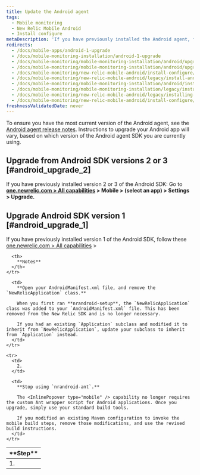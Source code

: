 ```yaml
---
title: Update the Android agent
tags:
  - Mobile monitoring
  - New Relic Mobile Android
  - Install configure
metaDescription: 'If you have previously installed the Android agent, follow these steps before upgrading to the latest version.'
redirects:
  - /docs/mobile-apps/android-1-upgrade
  - /docs/mobile-monitoring-installation/android-1-upgrade
  - /docs/mobile-monitoring/mobile-monitoring-installation/android/upgrading-new-relic-mobiles-android
  - /docs/mobile-monitoring/mobile-monitoring-installation/android/upgrading-new-relic-mobiles-android-sdk
  - /docs/mobile-monitoring/new-relic-mobile-android/install-configure/upgrading-new-relic-mobiles-android-sdk
  - /docs/mobile-monitoring/new-relic-mobile-android/legacy/install-android-apps-android-22-support/
  - /docs/mobile-monitoring/mobile-monitoring-installation/android/installing-android-apps-android-22-support
  - /docs/mobile-monitoring/mobile-monitoring-installation/legacy/installing-android-apps-android-22-support
  - /docs/mobile-monitoring/new-relic-mobile-android/legacy/installing-android-apps-android-22-support
  - /docs/mobile-monitoring/new-relic-mobile-android/install-configure/upgrade-new-relic-mobiles-android-sdk
freshnessValidatedDate: never
---
```


To ensure you have the most current version of the Android agent, see the [Android agent release notes](/docs/release-notes/mobile-release-notes/android-release-notes). Instructions to upgrade your Android app will vary, based on which version of the Android agent SDK you are currently using.

## Upgrade from Android SDK versions 2 or 3 [#android_upgrade_2]

If you have previously installed version 2 or 3 of the Android SDK: Go to **[one.newrelic.com > All capabilities](https://one.newrelic.com/all-capabilities) > Mobile > (select an app) > Settings > Upgrade.**

## Upgrade Android SDK version 1 [#android_upgrade_1]

If you have previously installed version 1 of the Android SDK, follow these [one.newrelic.com > All capabilities](https://one.newrelic.com/all-capabilities) >

<table>
  <thead>
    <tr>
      <th width={75}>
        **Step**
      </th>

      <th>
        **Notes**
      </th>
    </tr>
  </thead>

  <tbody>
    <tr>
      <td>
        1.
      </td>

      <td>
        **Open your AndroidManifest.xml file, and remove the `NewRelicApplication` class.**

        When you first ran **nrandroid-setup**, the `NewRelicApplication` class was added to your `AndroidManifest.xml` file. This has been removed from the New Relic SDK and is no longer necessary.

        If you had an existing `Application` subclass and modified it to inherit from `NewRelicApplication`, update your subclass to inherit from `Application` instead.
      </td>
    </tr>

    <tr>
      <td>
        2.
      </td>

      <td>
        **Stop using `nrandroid-ant`.**

        The <InlinePopover type="mobile" /> capability no longer requires the custom Ant wrapper script for Android applications. Once you upgrade, simply use your standard build tools.

        If you modified an existing Maven configuration to invoke the mobile build steps, remove those modifications, and use the revised build instructions.
      </td>
    </tr>
  </tbody>
</table>
